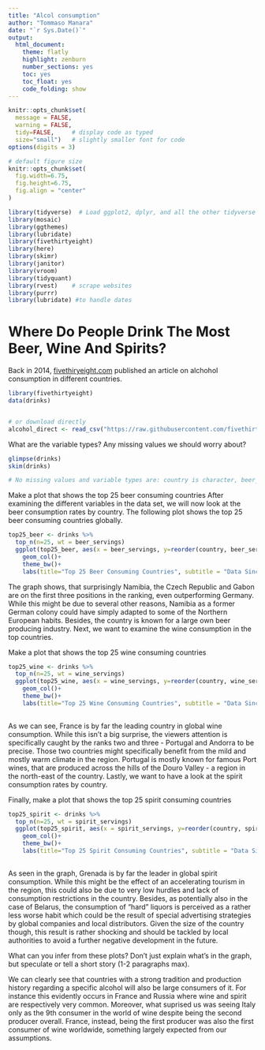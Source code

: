 ```yaml
---
title: "Alcol consumption"
author: "Tommaso Manara"
date: "`r Sys.Date()`"
output:
  html_document:
    theme: flatly
    highlight: zenburn
    number_sections: yes
    toc: yes
    toc_float: yes
    code_folding: show
---
```



```r
knitr::opts_chunk$set(
  message = FALSE, 
  warning = FALSE, 
  tidy=FALSE,     # display code as typed
  size="small")   # slightly smaller font for code
options(digits = 3)

# default figure size
knitr::opts_chunk$set(
  fig.width=6.75, 
  fig.height=6.75,
  fig.align = "center"
)
```


```r
library(tidyverse)  # Load ggplot2, dplyr, and all the other tidyverse packages
library(mosaic)
library(ggthemes)
library(lubridate)
library(fivethirtyeight)
library(here)
library(skimr)
library(janitor)
library(vroom)
library(tidyquant)
library(rvest)    # scrape websites
library(purrr)  
library(lubridate) #to handle dates
```

# Where Do People Drink The Most Beer, Wine And Spirits?

Back in 2014, [fivethiryeight.com](https://fivethirtyeight.com/features/dear-mona-followup-where-do-people-drink-the-most-beer-wine-and-spirits/) published an article on alchohol consumption in different countries. 


```r
library(fivethirtyeight)
data(drinks)


# or download directly
alcohol_direct <- read_csv("https://raw.githubusercontent.com/fivethirtyeight/data/master/alcohol-consumption/drinks.csv")

```


What are the variable types? Any missing values we should worry about? 

```r
glimpse(drinks)
skim(drinks)

# No missing values and variable types are: country is character, beer_servings, spirit_servings and wine_servings are integers, total_litres_of_pure_alcohol is double. 
```


Make a plot that shows the top 25 beer consuming countries
After examining the different variables in the data set, we will now look at the beer consumption rates by country. The following plot shows the top 25 beer consuming countries globally.

```r
top25_beer <- drinks %>% 
  top_n(n=25, wt = beer_servings)
  ggplot(top25_beer, aes(x = beer_servings, y=reorder(country, beer_servings)))+
    geom_col()+
    theme_bw()+
    labs(title="Top 25 Beer Consuming Countries", subtitle = "Data Since 2010", x="", y="Number Of Servings")
```
The graph shows, that surprisingly Namibia, the Czech Republic and Gabon are on the first three positions in the ranking, even outperforming Germany. While this might be due to several other reasons, Namibia as a former German colony could have simply adapted to some of the Northern European habits. Besides, the country is known for a large own beer producing industry. Next, we want to examine the wine consumption in the top countries.

Make a plot that shows the top 25 wine consuming countries

```r
top25_wine <- drinks %>% 
  top_n(n=25, wt = wine_servings)
  ggplot(top25_wine, aes(x = wine_servings, y=reorder(country, wine_servings)))+
    geom_col()+
    theme_bw()+
    labs(title="Top 25 Wine Consuming Countries", subtitle = "Data Since 2010", x="", y="Number Of Servings")
    


```
As we can see, France is by far the leading country in global wine consumption. While this isn’t a big surprise, the viewers attention is specifically caught by the ranks two and three - Portugal and Andorra to be precise. Those two countries might specifically benefit from the mild and mostly warm climate in the region. Portugal is mostly known for famous Port wines, that are produced across the hills of the Douro Valley - a region in the north-east of the country. Lastly, we want to have a look at the spirit consumption rates by country.

Finally, make a plot that shows the top 25 spirit consuming countries
```r
top25_spirit <- drinks %>% 
  top_n(n=25, wt = spirit_servings)
  ggplot(top25_spirit, aes(x = spirit_servings, y=reorder(country, spirit_servings)))+
    geom_col()+
    theme_bw()+
    labs(title="Top 25 Spirit Consuming Countries", subtitle = "Data Since 2010", x="", y="Number Of Servings")
    
```

As seen in the graph, Grenada is by far the leader in global spirit consumption. While this might be the effect of an accelerating tourism in the region, this could also be due to very low hurdles and lack of consumption restrictions in the country. Besides, as potentially also in the case of Belarus, the consumption of “hard” liquors is perceived as a rather less worse habit which could be the result of special advertising strategies by global companies and local distributors. Given the size of the country though, this result is rather shocking and should be tackled by local authorities to avoid a further negative development in the future.

What can you infer from these plots? Don't just explain what's in the graph, but speculate or tell a short story (1-2 paragraphs max).

We can clearly see that countries with a strong tradition and production history regarding a specific alcohol will also be large consumers of it. For instance this evidently occurs in France and Russia where wine and spirit are respectively very common. Moreover, what suprised us was seeing Italy only as the 9th consumer in the world of wine despite being the second producer overall. France, instead, being the first producer was also the first consumer of wine worldwide, something largely expected from our assumptions. 

